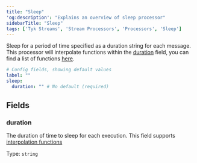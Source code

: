 ```yaml
---
title: "Sleep"
'og:description': "Explains an overview of sleep processor"
sidebarTitle: "Sleep"
tags: ['Tyk Streams', 'Stream Processors', 'Processors', 'Sleep']
---
```


Sleep for a period of time specified as a duration string for each message. This processor will interpolate functions within the [duration](/5.5/#duration) field, you can find a list of functions [here](/5.5/product-stack/tyk-streaming/configuration/common-configuration/interpolation#bloblang-queries).

```yml
# Config fields, showing default values
label: ""
sleep:
  duration: "" # No default (required)
```

## Fields

### duration

The duration of time to sleep for each execution.
This field supports [interpolation functions](/5.5/product-stack/tyk-streaming/configuration/common-configuration/interpolation#bloblang-queries)


Type: `string`  
